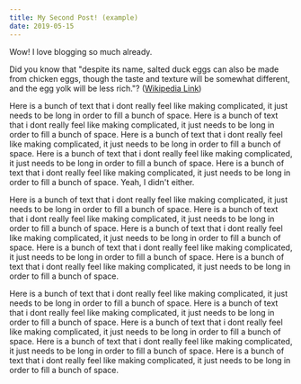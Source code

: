 ```yaml
---
title: My Second Post! (example) 
date: 2019-05-15
---
```


Wow! I love blogging so much already.

Did you know that "despite its name, salted duck eggs can also be made from chicken eggs, though the taste and texture will be somewhat different, and the egg yolk will be less rich."? ([Wikipedia Link](https://en.wikipedia.org/wiki/Salted_duck_egg))


Here is a bunch of text that i dont really feel like making complicated, it just needs to be long in order to fill a bunch of space.
Here is a bunch of text that i dont really feel like making complicated, it just needs to be long in order to fill a bunch of space.
Here is a bunch of text that i dont really feel like making complicated, it just needs to be long in order to fill a bunch of space.
Here is a bunch of text that i dont really feel like making complicated, it just needs to be long in order to fill a bunch of space.
Here is a bunch of text that i dont really feel like making complicated, it just needs to be long in order to fill a bunch of space.
Yeah, I didn't either.


Here is a bunch of text that i dont really feel like making complicated, it just needs to be long in order to fill a bunch of space.
Here is a bunch of text that i dont really feel like making complicated, it just needs to be long in order to fill a bunch of space.
Here is a bunch of text that i dont really feel like making complicated, it just needs to be long in order to fill a bunch of space.
Here is a bunch of text that i dont really feel like making complicated, it just needs to be long in order to fill a bunch of space.
Here is a bunch of text that i dont really feel like making complicated, it just needs to be long in order to fill a bunch of space.


Here is a bunch of text that i dont really feel like making complicated, it just needs to be long in order to fill a bunch of space.
Here is a bunch of text that i dont really feel like making complicated, it just needs to be long in order to fill a bunch of space.
Here is a bunch of text that i dont really feel like making complicated, it just needs to be long in order to fill a bunch of space.
Here is a bunch of text that i dont really feel like making complicated, it just needs to be long in order to fill a bunch of space.
Here is a bunch of text that i dont really feel like making complicated, it just needs to be long in order to fill a bunch of space.
